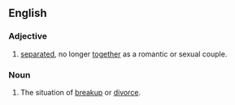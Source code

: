==English==

===Adjective===
{{head|en|adjective}}

# {{lb|en|informal}} [[separated]], no longer [[together]] as a romantic or sexual couple.

===Noun===
{{en-noun|-}}

# {{lb|en|informal}} The situation of [[breakup]] or [[divorce]].